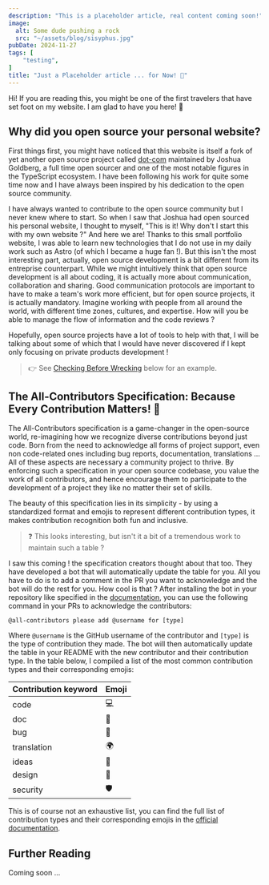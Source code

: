 ```yaml
---
description: "This is a placeholder article, real content coming soon!"
image:
  alt: Some dude pushing a rock
  src: "~/assets/blog/sisyphus.jpg"
pubDate: 2024-11-27
tags: [
	"testing",
]
title: "Just a Placeholder article ... for Now! 🚧"
---
```



Hi!
If you are reading this, you might be one of the first travelers that have set foot on my website. I am glad to have you here! 🎉

## Why did you open source your personal website?

First things first, you might have noticed that this website is itself a fork of yet another open source project called [dot-com](https://github.com/JoshuaKGoldberg/dot-com) maintained by Joshua Goldberg, a full time open sourcer and one of the most
notable figures in the TypeScript ecosystem. I have been following his work for quite some time now and I have always been inspired by his dedication to the open source community.

I have always wanted to contribute to the open source community but I never knew where to start. So when I saw that Joshua had open sourced his personal website, I thought to myself, "This is it! Why don't I start this with my own website ?" And here we are!
Thanks to this small portfolio website, I was able to learn new technologies that I do not use in my daily work such as Astro (of which I became a huge fan !). But this isn't the most interesting part, actually, open source development is a bit different from
its entreprise counterpart. While we might intuitively think that open source development is all about coding, it is actually more about communication, collaboration and sharing. Good communication protocols are important to have to make a team's work more efficient,
but for open source projects, it is actually mandatory. Imagine working with people from all around the world, with different time zones, cultures, and expertise. How will you be able to manage the flow of information and the code reviews ?

Hopefully, open source projects have a lot of tools to help with that, I will be talking about some of which that I would have never discovered if I kept only focusing on private products development !

> 👉 See [Checking Before Wrecking](#checking-before-wrecking) below for an example.

## The All-Contributors Specification: Because Every Contribution Matters! 🌟

The All-Contributors specification is a game-changer in the open-source world, re-imagining how we recognize diverse contributions beyond just code. Born from the need to acknowledge all forms of project support, even non code-related ones
including bug reports, documentation, translations ... All of these aspects are necessary a community project to thrive. By enforcing such a specification in your open source codebase, you value the work of all contributors, and hence encourage them to participate to the development of
a project they like no matter their set of skills.

The beauty of this specification lies in its simplicity - by using a
standardized format and emojis to represent different contribution types, it
makes contribution recognition both fun and inclusive.

<LabeledImage
	alt="Example of an All-Contributors table in the README of a GitHub repository."
	description="Here is an example of an All-Contributors table in the README of a GitHub repository. Can you see me ?"
	original="https://github.com/JoshuaKGoldberg/dot-com"
	src={contributorsTable}
/>

> ❓ This looks interesting, but isn't it a bit of a tremendous work to maintain such a table ?

I saw this coming ! the specification creators thought about that too. They have developed a bot that will automatically update the table for you. All you have to do is to add a comment in the PR you want to acknowledge and the bot will do the rest for you. How cool is that ?
After installing the bot in your repository like specified in the [documentation](https://allcontributors.org/docs/fr/bot/installation), you can use the following command in your PRs to acknowledge the contributors:

```bas
@all-contributors please add @username for [type]
```

Where `@username` is the GitHub username of the contributor and `[type]` is the type of contribution they made. The bot will then automatically update the table in your README with the new contributor and their contribution type.
In the table below, I compiled a list of the most common contribution types and their corresponding emojis:

| Contribution keyword | Emoji |
| -------------------- | ----- |
| code                 | 💻    |
| doc                  | 📖    |
| bug                  | 🐛    |
| translation          | 🌍    |
| ideas                | 🤔    |
| design               | 🎨    |
| security             | 🛡️    |

This is of course not an exhaustive list, you can find the full list of contribution types and their corresponding emojis in the [official documentation](https://allcontributors.org/docs/fr/overview).

## Further Reading

Coming soon ...

```

```
